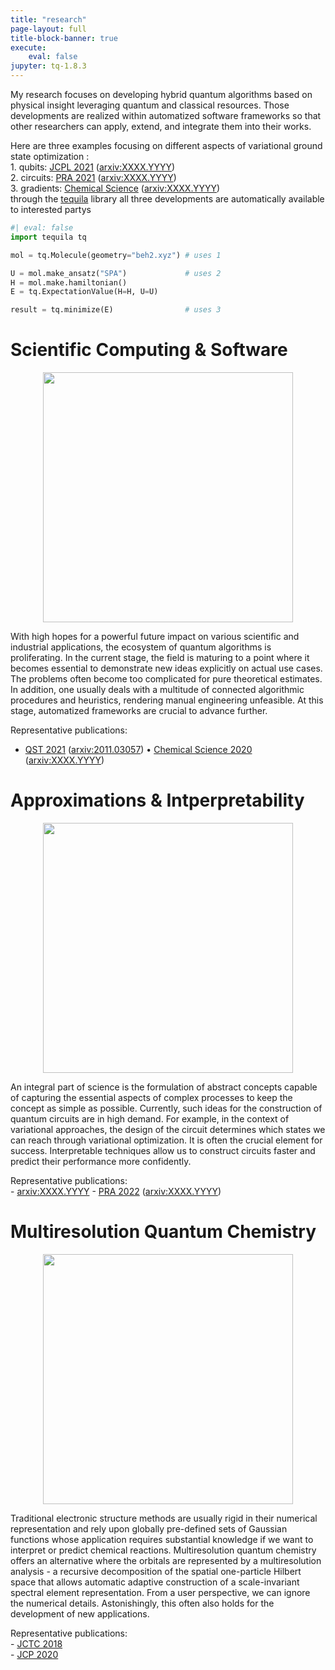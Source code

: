 ```yaml
---
title: "research"
page-layout: full
title-block-banner: true
execute:
    eval: false
jupyter: tq-1.8.3
---
```

My research focuses on developing hybrid quantum algorithms based on physical insight leveraging quantum and classical resources. Those developments are realized within automatized software frameworks so that other researchers can apply, extend, and integrate them into their works.  

Here are three examples focusing on different aspects of variational ground state optimization :   
1. qubits: [JCPL 2021]() ([arxiv:XXXX.YYYY](https://arxiv.org/abs/2011.03057))  
2. circuits: [PRA 2021]() ([arxiv:XXXX.YYYY](https://arxiv.org/abs/2011.03057))   
3.  gradients: [Chemical Science]() ([arxiv:XXXX.YYYY](https://arxiv.org/abs/2011.03057))   
through the [tequila](tequila.qmd) library all three developments are automatically available to interested partys  

```python
#| eval: false
import tequila tq

mol = tq.Molecule(geometry="beh2.xyz") # uses 1

U = mol.make_ansatz("SPA")             # uses 2
H = mol.make.hamiltonian()
E = tq.ExpectationValue(H=H, U=U)

result = tq.minimize(E)                # uses 3
```


# Scientific Computing \& Software

<center>
![](research-tq.png){width=400}
</center>
With high hopes for a powerful future impact on various scientific and industrial applications, the ecosystem of quantum algorithms is proliferating. In the current stage,
the field is maturing to a point where it becomes essential to demonstrate new ideas
explicitly on actual use cases. The problems often become too complicated for pure
theoretical estimates. In addition, one usually deals with a multitude of connected algorithmic procedures and heuristics, rendering manual engineering unfeasible. At this stage, automatized frameworks are crucial to advance further.  

Representative publications: 
 
- [QST 2021]() ([arxiv:2011.03057](https://arxiv.org/abs/2011.03057)) 
• [Chemical Science 2020]() ([arxiv:XXXX.YYYY](https://arxiv.org/abs/2011.03057))  

# Approximations \& Intperpretability
<center>
![](research-models.png){width=400}
</center>
An integral part of science is the formulation of abstract concepts capable of capturing the
essential aspects of complex processes to keep the concept as simple as possible. Currently, such ideas
for the construction of quantum circuits are in high demand. For example, in the context of variational approaches, the design of the circuit determines which states we can reach through variational optimization. It is often the crucial element for success. Interpretable techniques allow us to construct circuits faster and predict their performance more confidently.  

Representative publications:  
- [arxiv:XXXX.YYYY](https://arxiv.org/abs/2011.03057)
- [PRA 2022]() ([arxiv:XXXX.YYYY](https://arxiv.org/abs/2011.03057))

# Multiresolution Quantum Chemistry
<center>
![](research-mra.png){width=400}
</center>
Traditional electronic structure methods are usually rigid in their numerical representation and rely upon
globally pre-defined sets of Gaussian functions
whose application requires substantial knowledge
if we want to interpret or predict chemical reactions. Multiresolution quantum chemistry offers an alternative where the orbitals are represented by a multiresolution analysis - a recursive decomposition of the spatial one-particle Hilbert space that allows automatic adaptive construction of a scale-invariant spectral element representation. From a user perspective, we can ignore the numerical details. Astonishingly, this often also holds for the development of new applications.  

Representative publications:   
- [JCTC 2018]()  
- [JCP 2020]()  


